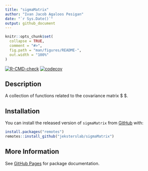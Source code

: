 ```yaml
---
title: "sigmaMatrix"
author: "Ivan Jacob Agaloos Pesigan"
date: "`r Sys.Date()`"
output: github_document
---
```


<!-- README.md is generated from README.Rmd. Please edit that file -->

```r
knitr::opts_chunk$set(
  collapse = TRUE,
  comment = "#>",
  fig.path = "man/figures/README-",
  out.width = "100%"
)
```

<!-- badges: start -->
[![R-CMD-check](https://github.com/jeksterslab/sigmaMatrix/workflows/R-CMD-check/badge.svg)](https://github.com/jeksterslab/sigmaMatrix/actions)
[![codecov](https://codecov.io/gh/jeksterslab/sigmaMatrix/branch/main/graph/badge.svg)](https://codecov.io/gh/jeksterslab/sigmaMatrix)
<!-- badges: end -->

## Description

A collection of functions
related to the covariance matrix
$
\boldsymbol{\Sigma}
$.

## Installation

You can install the released version of
`sigmaMatrix`
from
[GitHub](https://github.com/jeksterslab/sigmaMatrix) with:

```r
install.packages("remotes")
remotes::install_github("jeksterslab/sigmaMatrix")
```

## More Information

See
[GitHub Pages](https://jeksterslab.github.io/sigmaMatrix/index.html)
for package documentation.
